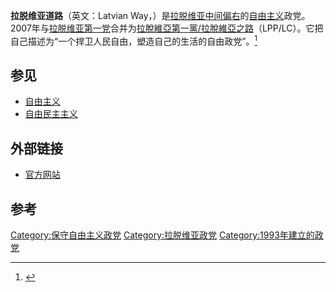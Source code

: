 {{Infobox political party
|country       = 拉脱维亚
|name = 拉脱维亚道路
|name_native   = Latvijas Ceļš
|colorcode     = gold
|logo          = [[File:Latvian_Way_Liberal_International.png|250px]]
|leader        = [[伊瓦尔斯·戈德马尼斯|伊瓦尔斯·戈德马尼斯]]
|foundation    = 1993年9月25日
|dissolved     = 2007年8月25日
|merged     = [[拉脫維亞第一黨/拉脫維亞之路|LPP/LC]] 
|ideology      = [[自由主义|自由主义]],<br>[[保守自由主义|保守自由主义]]
|position      = [[中间偏右|中间偏右]]
|headquarters  = [[里加|里加]]
|international = [[国际自由联盟|国际自由联盟]]
|european      = [[欧洲自由民主改革党|欧洲自由民主改革党]]
|europarl      = [[欧洲自由民主改革党|欧洲自由民主改革党]] (2004–07)
|colours       = 金色、红色、黑色
|website       = http://www.lpplc.lv/
}}
'''拉脱维亚道路'''（英文：Latvian Way，{{lang-lv|Latvijas Ceļš}}）是[[拉脱维亚|拉脱维亚]][[中间偏右|中间偏右]]的[[自由主义|自由主义]]政党。2007年与[[拉脱维亚第一党|拉脱维亚第一党]]合并为[[拉脫維亞第一黨/拉脫維亞之路|拉脫維亞第一黨/拉脫維亞之路]]（LPP/LC）。它把自己描述为“一个捍卫人民自由，塑造自己的生活的自由政党”。<ref>{{cite web|url=http://news.bbc.co.uk/1/hi/world/europe/7901902.stm|title=Latvian PM quits as crisis bites|date=20 February 2009|publisher=[[BBC|BBC]]|accessdate=21 February 2009|archive-date=2009-02-24|archive-url=https://web.archive.org/web/20090224181826/http://news.bbc.co.uk/1/hi/world/europe/7901902.stm|dead-url=no}}</ref>

== 参见 ==
*[[自由主义|自由主义]]
*[[自由民主主义|自由民主主义]]

== 外部链接 ==
*[https://web.archive.org/web/20110716202459/http://www.lpplc.lv/ 官方网站]

== 参考 ==
{{reflist}}

{{拉脱维亚政党}}
{{政党小作品}}
[[Category:保守自由主义政党|Category:保守自由主义政党]]
[[Category:拉脱维亚政党|Category:拉脱维亚政党]]
[[Category:1993年建立的政党|Category:1993年建立的政党]]